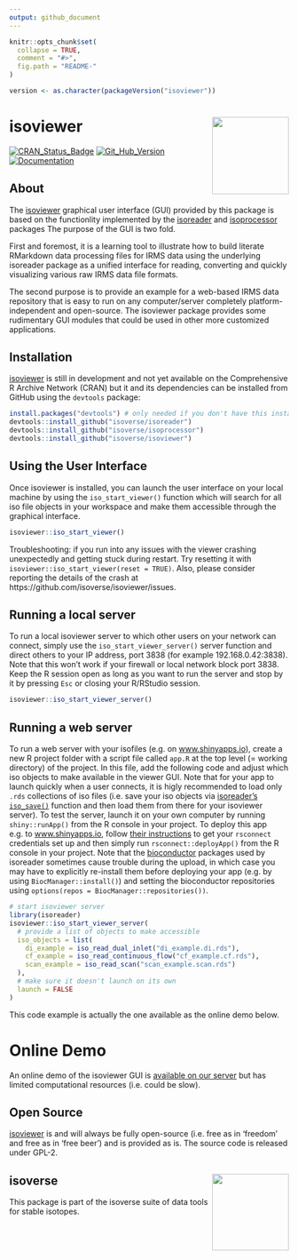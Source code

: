 ```yaml
---
output: github_document
---
```


<!-- README.md is generated from README.Rmd. Please edit that file -->

```r
knitr::opts_chunk$set(
  collapse = TRUE,
  comment = "#>",
  fig.path = "README-"
)

version <- as.character(packageVersion("isoviewer"))
```

# isoviewer <a href='http://isoviewer.isoverse.org'><img src='man/figures/isoviewer_logo_thumb.png' align="right" height="138.5"/></a>

[![CRAN_Status_Badge](http://www.r-pkg.org/badges/version/isoviewer)](https://cran.r-project.org/package=isoviewer)
[![Git_Hub_Version](https://img.shields.io/badge/GitHub-`r version`-orange.svg?style=flat-square)](/commits)
[![Documentation](https://img.shields.io/badge/docs-online-green.svg)](https://isoviewer.isoverse.org)

## About

The [isoviewer](https://isoviewer.isoverse.org) graphical user interface (GUI) provided by this package is based on the functionlity implemented by the [isoreader](https://isoreader.isoverse.org) and [isoprocessor](https://isoprocessor.isoverse.org) packages The purpose of the GUI is two fold.

First and foremost, it is a learning tool to illustrate how to build literate RMarkdown data processing files for IRMS data using the underlying isoreader package as a unified interface for reading, converting and quickly visualizing various raw IRMS data file formats. 

The second purpose is to provide an example for a web-based IRMS data repository that is easy to run on any computer/server completely platform-independent and open-source. The isoviewer package provides some rudimentary GUI modules that could be used in other more customized applications. 

## Installation

[isoviewer](https://kopflab.github.io/isoviewer/) is still in development and not yet available on the Comprehensive R Archive Network (CRAN) but it and its dependencies can be installed from GitHub using the `devtools` package:

```r
install.packages("devtools") # only needed if you don't have this installed yet
devtools::install_github("isoverse/isoreader")
devtools::install_github("isoverse/isoprocessor")
devtools::install_github("isoverse/isoviewer")
```

## Using the User Interface

Once isoviewer is installed, you can launch the user interface on your local machine by using the `iso_start_viewer()` function which will search for all iso file objects in your workspace and make them accessible through the graphical interface. 

```r
isoviewer::iso_start_viewer()
```

Troubleshooting: if you run into any issues with the viewer crashing unexpectedly and getting stuck during restart. Try resetting it with `isoviewer::iso_start_viewer(reset = TRUE)`. Also, please consider reporting the details of the crash at https://github.com/isoverse/isoviewer/issues.

## Running a local server

To run a local isoviewer server to which other users on your network can connect, simply use the `iso_start_viewer_server()` server function and direct others to your IP address, port 3838 (for example 192.168.0.42:3838). Note that this won't work if your firewall or local network block port 3838. Keep the R session open as long as you want to run the server and stop by it by pressing `Esc` or closing your R/RStudio session.

```r
isoviewer::iso_start_viewer_server()
```

## Running a web server

To run a web server with your isofiles (e.g. on [www.shinyapps.io](https://www.shinyapps.io/)), create a new R project folder with a script file called `app.R` at the top level (= working directory) of the project. In this file, add the following code and adjust which iso objects to make available in the viewer GUI. Note that for your app to launch quickly when a user connects, it is higly recommended to load only `.rds` collections of iso files (i.e. save your iso objects via [isoreader's `iso_save()`](https://isoreader.isoverse.org/reference/iso_save.html) function and then load them from there for your isoviewer server). To test the server, launch it on your own computer by running `shiny::runApp()` from the R console in your project. To deploy this app e.g. to [www.shinyapps.io](https://www.shinyapps.io/), follow [their instructions](https://shiny.rstudio.com/articles/shinyapps.html) to get your `rsconnect` credentials set up and then simply run `rsconnect::deployApp()` from the R console in your project. Note that the [bioconductor](https://www.bioconductor.org/) packages used by isoreader sometimes cause trouble during the upload, in which case you may have to explicitly re-install them before deploying your app (e.g. by using `BiocManager::install()`) and setting the bioconductor repositories using `options(repos = BiocManager::repositories())`.

```r
# start isoviewer server
library(isoreader)
isoviewer::iso_start_viewer_server(
  # provide a list of objects to make accessible
  iso_objects = list(
    di_example = iso_read_dual_inlet("di_example.di.rds"),
    cf_example = iso_read_continuous_flow("cf_example.cf.rds"),
    scan_example = iso_read_scan("scan_example.scan.rds")
  ),
  # make sure it doesn't launch on its own
  launch = FALSE
)
```

This code example is actually the one available as the online demo below.

# Online Demo

An online demo of the isoviewer GUI is [available on our server](https://kopflab.shinyapps.io/isoviewer_demo/) but has limited computational resources (i.e. could be slow).


## Open Source

[isoviewer](http://isoviewer.isoverse.org/) is and will always be fully open-source (i.e. free as in 'freedom' and free as in 'free beer') and is provided as is. The source code is released under GPL-2.

## isoverse <a href='http://www.isoverse.org'><img src='man/figures/isoverse_logo_thumb.png' align="right" height="138.5"/></a>

This package is part of the isoverse suite of data tools for stable isotopes.
